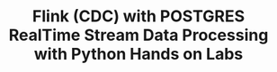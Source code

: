 ---
title: "Flink (CDC) with POSTGRES RealTime Stream Data Processing with Python Hands on Labs"
last_modified_at: 2023-11-13T16:54:38.964863-07:00
authors:
- name: Soumil Shah
category: blog
image: /assets/images/video_blogs/2023-09-23-Flink-with-POSTGRES-RealTime-Stream-Data-Processing-with-Python-Hands-on-Labs.png
navigate: "https://www.youtube.com/watch?v=zzRAbE0JQ_I"
tags:
- guide
- apache hudi
- beginner
- apache flink
- postgresql
- python
- cdc

---